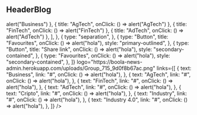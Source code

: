 
<Meta title="Molecules/HeaderBlog" />

## HeaderBlog

<Preview withToolbar>
  <Story name="Default">
    <HeaderBlog
      navBarConfig={[
        {
          type: "Submenu",
          items: [
            { title: "Business", onClick: () => alert("Business") },
            { title: "AgTech", onClick: () => alert("AgTech") },
            { title: "FinTech", onClick: () => alert("FinTech") },
            { title: "AdTech", onClick: () => alert("AdTech") },
          ],
        },
        {
          type: "separation",
        },
        {
          type: "Button",
          title: "Favourites",
          onClick: () => alert("hola"),
          style: "primary-outlined",
        },
        {
          type: "Button",
          title: "Share link",
          onClick: () => alert("hola"),
          style: "secondary-contained",
        },
        {
          type: "Favourites",
          onClick: () => alert("hola"),
          style: "secondary-contained",
        },
      ]}
      logo="https://boola-news-admin.herokuapp.com/uploads/Group_715_9d0f8b67ac.png"
      links={[
        {
          text: "Business",
          link: "#",
          onClick: () => alert("hola"),
        },
        {
          text: "AgTech",
          link: "#",
          onClick: () => alert("hola"),
        },
        {
          text: "FinTech",
          link: "#",
          onClick: () => alert("hola"),
        },
        {
          text: "AdTech",
          link: "#",
          onClick: () => alert("hola"),
        },
        {
          text: "Cripto",
          link: "#",
          onClick: () => alert("hola"),
        },
        {
          text: "Industry",
          link: "#",
          onClick: () => alert("hola"),
        },
        {
          text: "Industry 4.0",
          link: "#",
          onClick: () => alert("hola"),
        },
      ]}
    />
  </Story>
</Preview>
